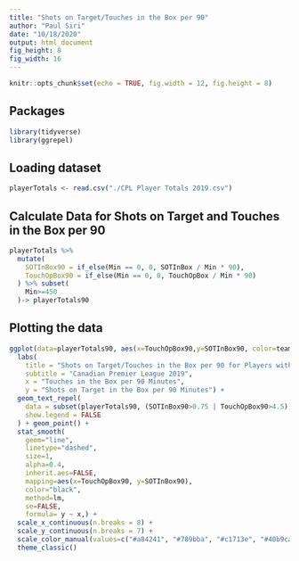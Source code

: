 ```yaml
---
title: "Shots on Target/Touches in the Box per 90"
author: "Paul Siri"
date: "10/18/2020"
output: html_document
fig_height: 8
fig_width: 16
---
```


```r
knitr::opts_chunk$set(echo = TRUE, fig.width = 12, fig.height = 8)
```

## Packages

```r
library(tidyverse)
library(ggrepel)
```

## Loading dataset

```r
playerTotals <- read.csv("./CPL Player Totals 2019.csv")
```

## Calculate Data for Shots on Target and Touches in the Box per 90

```r
playerTotals %>%
  mutate(
    SOTInBox90 = if_else(Min == 0, 0, SOTInBox / Min * 90),
    TouchOpBox90 = if_else(Min == 0, 0, TouchOpBox / Min * 90)
  ) %>% subset(
    Min>=450
  )-> playerTotals90
```

## Plotting the data

```r
ggplot(data=playerTotals90, aes(x=TouchOpBox90,y=SOTInBox90, color=team, label=player)) + 
  labs(
    title = "Shots on Target/Touches in the Box per 90 for Players with 450+ Minutes",
    subtitle = "Canadian Premier League 2019",
    x = "Touches in the Box per 90 Minutes",
    y = "Shots on Target in the Box per 90 Minutes") +
  geom_text_repel(
    data = subset(playerTotals90, (SOTInBox90>0.75 | TouchOpBox90>4.5)),
    show.legend = FALSE
  ) + geom_point() + 
  stat_smooth(
    geom="line",
    linetype="dashed",
    size=1,
    alpha=0.4,
    inherit.aes=FALSE, 
    mapping=aes(x=TouchOpBox90, y=SOTInBox90),
    color="black",
    method=lm,
    se=FALSE,
    formula= y ~ x,) +
  scale_x_continuous(n.breaks = 8) +
  scale_y_continuous(n.breaks = 7) +
  scale_color_manual(values=c("#a84241", "#789bba", "#c1713e", "#40b9ca", "#6b4f99", "#b19d6e", "#88bc71")) +
  theme_classic()
```